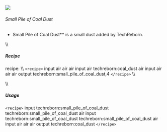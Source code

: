 ![](/mods/techreborn/small_pile_of_coal_dust.png)

###### Small Pile of Coal Dust

- Small Pile of Coal Dust** is a small dust added by TechReborn.

\\\\

##### Recipe

<Mcitem id="minecraft:crafting_table"/> recipe: \\\\
`<recipe>` input air air air input air techreborn:coal_dust air
input air air air output techreborn:small_pile_of_coal_dust,4
`</recipe>` \\\\

\\\\

##### Usage

`<recipe>` input techreborn:small_pile_of_coal_dust
techreborn:small_pile_of_coal_dust air input
techreborn:small_pile_of_coal_dust techreborn:small_pile_of_coal_dust
air input air air air output techreborn:coal_dust `</recipe>`
